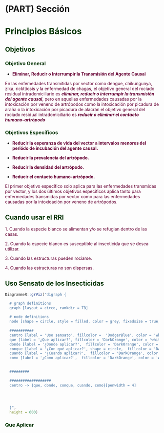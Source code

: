 # (PART) Sección {-}

# **<span style="color:#003300;">Principios Básicos</span>** {#principios_irs}

## **<span style="color:#003300;">Objetivos </span>**

### **<span style="color:#003300;">Objetivo General </span>** 


- **<span style="color:#660033; background=#ff0000">Eliminar, Reducir o Interrumpir la Transmisión del Agente Causal</span>**

<span style="color:#660033;">En las enfemedades transmitidas por vector como dengue, chikungunya, zika, rickttiosis y la enfermedad de chagas, el objetivo general del rociado residual intradomiciliario es ***eliminar, reducir o interrumpir la transmisión del agente causal***, pero en aquellas enfermedades causadas por la intoxicación por veneno de artrópodos como la intoxicación por picadura de araña o la intoxicación por picadura de alacrán el objetivo general del rociado residual intradomiciliario es ***reducir o eliminar el contacto humano-artrópodo***</span>


### **<span style="color:#003300;">Objetivos Específicos </span>** 


 - **<span style="color:#660033;">Reducir la esperanza de vida del vector a intervalos menores del periódo de incubación del agente causal.</span>**
 
 - **<span style="color:#660033;">Reducir la prevalencia del artrópodo.</span>**
 
  - **<span style="color:#660033;">Reducir la densidad del artrópodo.</span>**
 
 - **<span style="color:#660033;">Reducir el contacto humano-artrópodo.</span>**


<span style="color:#660033;">El primer objetivo específico solo aplica para las enfermedades transmidas por vector, y los dos últimos objetivos específicos aplica tanto para enfermedades transmidas por vector como para las enfermedades causadas por la intoxicación por veneno de artrópodos.</span>


## **<span style="color:#003300;">Cuando usar el RRI </span>** 


<span style="color:#660033;">1. Cuando la especie blanco se alimentan y/o se refugian dentro de las casas.</span>

<span style="color:#660033;">2. Cuando la especie blanco es susceptible al insecticida que se desea utilizar.</span>

<span style="color:#660033;">3. Cuando las estructuras pueden rociarse.</span>

<span style="color:#660033;">4. Cuando las estructuras no son dispersas.</span>


## **<span style="color:#003300;"> Uso Sensato de los Insecticidas</span>** 

```r
DiagrammeR::grViz("digraph {

  # graph definitions
  graph [layout = circo, rankdir = TB]
  
  # node definitions
  node [shape = circle, style = filled, color = grey, fixedsize = true, width = 2] 
  
  ###########
  centro [label = 'Uso sensato', fillcolor =  'DodgerBlue', color = 'white', fontcolor = 'black']
  que [label = '¿Que aplicar?', fillcolor = 'DarkOrange', color = 'white', fontcolor = 'black']
  donde [label = '¿Donde aplicar?',  fillcolor = 'DarkOrange', color = 'white', fontcolor = 'black']
  conque [label = '¿Con qué aplicar?', shape = circle,  fillcolor = 'DarkOrange', color = 'white'] 
  cuando [label = '¿Cuando aplicar?',  fillcolor = 'DarkOrange', color = 'white', fontcolor = 'black']
  como [label = '¿Como aplicar?',  fillcolor = 'DarkOrange', color = 'white', fontcolor = 'black']
  
  
  #########
  
  ###################
  centro -> {que, donde, conque, cuando, como}[penwidth = 4]
  

 
 
  }", 
  height = 600)

```


### **<span style="color:#003300;">Que Aplicar</span>** 



